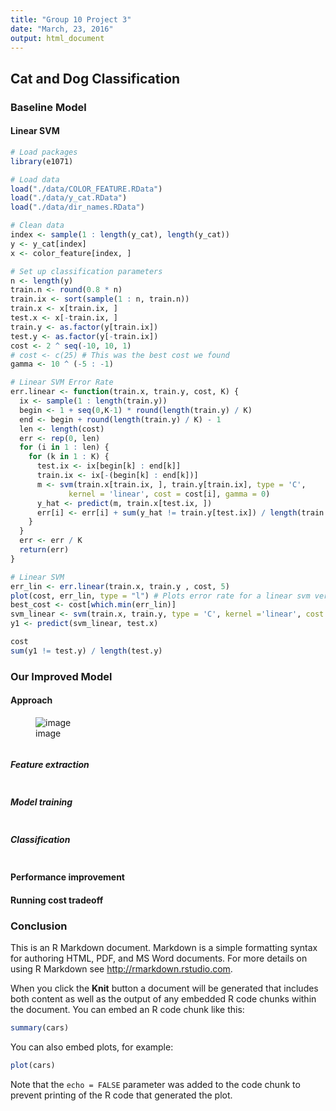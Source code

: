 ```yaml
---
title: "Group 10 Project 3"
date: "March, 23, 2016"
output: html_document
---
```


## Cat and Dog Classification

### Baseline Model
#### Linear SVM
```r
# Load packages
library(e1071)

# Load data
load("./data/COLOR_FEATURE.RData")
load("./data/y_cat.RData")
load("./data/dir_names.RData")

# Clean data
index <- sample(1 : length(y_cat), length(y_cat))
y <- y_cat[index]
x <- color_feature[index, ]

# Set up classification parameters
n <- length(y)
train.n <- round(0.8 * n)
train.ix <- sort(sample(1 : n, train.n))
train.x <- x[train.ix, ]
test.x <- x[-train.ix, ]
train.y <- as.factor(y[train.ix])
test.y <- as.factor(y[-train.ix])
cost <- 2 ^ seq(-10, 10, 1)
# cost <- c(25) # This was the best cost we found
gamma <- 10 ^ (-5 : -1)

# Linear SVM Error Rate
err.linear <- function(train.x, train.y, cost, K) {
  ix <- sample(1 : length(train.y))
  begin <- 1 + seq(0,K-1) * round(length(train.y) / K)
  end <- begin + round(length(train.y) / K) - 1
  len <- length(cost)
  err <- rep(0, len)
  for (i in 1 : len) {
    for (k in 1 : K) {
      test.ix <- ix[begin[k] : end[k]]
      train.ix <- ix[-(begin[k] : end[k])]
      m <- svm(train.x[train.ix, ], train.y[train.ix], type = 'C',
             kernel = 'linear', cost = cost[i], gamma = 0)
      y_hat <- predict(m, train.x[test.ix, ])
      err[i] <- err[i] + sum(y_hat != train.y[test.ix]) / length(train.y[test.ix])
    }
  } 
  err <- err / K
  return(err)
}

# Linear SVM
err_lin <- err.linear(train.x, train.y , cost, 5)
plot(cost, err_lin, type = "l") # Plots error rate for a linear svm versus cost
best_cost <- cost[which.min(err_lin)]
svm_linear <- svm(train.x, train.y, type = 'C', kernel ='linear', cost = cost, gamma = 0)
y1 <- predict(svm_linear, test.x)

cost
sum(y1 != test.y) / length(test.y) 
```

### Our Improved Model

#### Approach
![image](./fig/Model_selection_plan.jpg)
```r

```
##### Feature extraction
```r

```
##### Model training
```r

```
##### Classification
```r

```
#### Performance improvement

#### Running cost tradeoff

### Conclusion











This is an R Markdown document. Markdown is a simple formatting syntax for authoring HTML, PDF, and MS Word documents. For more details on using R Markdown see <http://rmarkdown.rstudio.com>.

When you click the **Knit** button a document will be generated that includes both content as well as the output of any embedded R code chunks within the document. You can embed an R code chunk like this:

```r
summary(cars)
```

You can also embed plots, for example:

```r
plot(cars)
```

Note that the `echo = FALSE` parameter was added to the code chunk to prevent printing of the R code that generated the plot.
